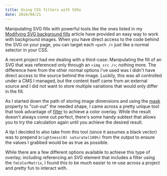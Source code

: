 ```yaml
---
title: Using CSS filters with SVGs
date: 2019/04/21
---
```


Manipulating SVG fills with powerful tools like the ones listed in my [Modifying SVG background fills](/articles/svg-background-fills/) article have provided an easy way to work with background images. When you have direct access to the code behind the SVG on your page, you can target each `<path />` just like a normal selector in your CSS.

A recent project had me dealing with a third-case: Manipulating the fill of an SVG that was referenced only through an `<img src />`; nothing more. The difference here from the other normal options I've used was I didn't have direct access to the source behind the image. Luckily, this was all controlled under a CMS I managed, but the content itself came from an external source and I did not want to store multiple variations that would only differ in the fill.

As I started down the path of storing image dimensions and using the [mask](https://developer.mozilla.org/en-US/docs/Web/CSS/mask) property to "cut-out" the needed shape, I came across a pretty unique tool that took advantage of [filter](https://developer.mozilla.org/en-US/docs/Web/CSS/filter) to achieve a color overlay. While the result doesn't always come out perfect, there's some handy subtext that allows you to try the calculation again until you achieve the desired result.

<CodePen codePenId="Pjoqqp" />

A tip I decided to also take from this tool (since it assumes a black vector) was to prepend `brightness(0) saturate(100%)` from the output to ensure the values I grabbed would be as true as possible.

<CodePen codePenId="EJRRPE" />

While there are a few different options available to achieve this type of overlay; including referencing an SVG element that includes a filter using the `feColorMatrix`, I found this to be much easier to re-use across a project and pretty fun to interact with.
